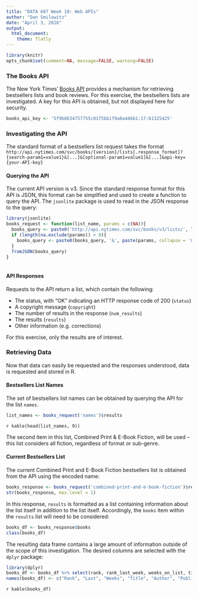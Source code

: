 ```yaml
---
title: "DATA 607 Week 10: Web APIs"
author: "Dan Smilowitz"
date: "April 3, 2016"
output: 
  html_document: 
    theme: flatly
---
```


```r
library(knitr)
opts_chunk$set(comment=NA, message=FALSE, warning=FALSE)
```

### The Books API
The New York Times' [Books API](http://developer.nytimes.com/docs/books_api/) provides a mechanism for retrieving bestsellers lists and book reviews.  For this exercise, the bestsellers lists are investigated.  A key for this API is obtained, but not displayed here for security.
```r
books_api_key <- '5f9b8634757755c01f5bb1f9a8a446b1:17:61325425'
```


### Investigating the API
The standard format of a bestsellers list request takes the format
`http://api.nytimes.com/svc/books/{version}/lists[.response_format]?{search-param1=value1}&[...]&[optional-param1=value1]&[...]&api-key={your-API-key}`

#### Querying the API
The current API version is v3.  Since the standard response format for this API is JSON, this format can be simplified and used to create a function to query the API.  The `jsonlite` package is used to read in the JSON response to the query:
```r
library(jsonlite)
books_request <- function(list_name, params = c(NA)){
  books_query <- paste0('http://api.nytimes.com/svc/books/v3/lists/', list_name, '?api-key=', books_api_key)
  if (length(na.exclude(params)) > 0){
    books_query <- paste0(books_query, '&', paste(params, collapse = '&'))
  }
  fromJSON(books_query)
}
  
```


#### API Responses
Requests to the API return a list, which contain the following:

* The status, with "OK" indicating an HTTP response code of 200 (`status`)
* A copyright message (`copyright`)
* The number of results in the response (`num_results`)
* The results (`results`)
* Other information (e.g. corrections)

For this exercise, only the results are of interest.


### Retrieving Data
Now that data can easily be requested and the responses understood, data is requested and stored in R.

#### Bestsellers List Names
The set of bestsellers list names can be obtained by querying the API for the list `names`.
```r
list_names <- books_request('names')$results
```

`r kable(head(list_names, 9))`

The second item in this list, Combined Print & E-Book Fiction, will be used -- this list considers all fiction, regardless of format or sub-genre.

#### Current Bestsellers List
The current Combined Print and E-Book Fiction bestsellers list is obtained from the API using the encoded name:
```r
books_response <- books_request('combined-print-and-e-book-fiction')$results
str(books_response, max.level = 1)
```

In this response, `results` is formatted as a list containing information about the list itself in addition to the list itself.  Accordingly, the `books` item within the `results` list will need to be considered:
```r
books_df <- books_response$books
class(books_df)
```

The resulting data frame contains a large amount of information outside of the scope of this investigation.  The desired columns are selected with the `dplyr` package:
```r
library(dplyr)
books_df <- books_df %>% select(rank, rank_last_week, weeks_on_list, title, author, publisher, primary_isbn10)
names(books_df) <- c("Rank", "Last", "Weeks", "Title", "Author", "Publisher", "ISBN10")
```
`r kable(books_df)`